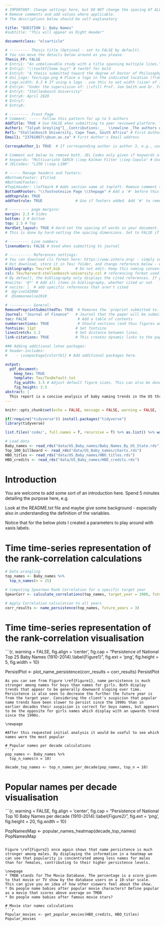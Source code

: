 ```yaml
---
# IMPORTANT: Change settings here, but DO NOT change the spacing AT ALL.
# Remove comments and add values where applicable.
# The descriptions below should be self-explanatory

title: "QUESTION 1: Baby Names"
#subtitle: "This will appear as Right Header"

documentclass: "elsarticle"

# --------- Thesis title (Optional - set to FALSE by default).
# You can move the details below around as you please.
Thesis_FP: FALSE
# Entry1: "An unbelievable study with a title spanning multiple lines."
# Entry2: "\\textbf{Some Guy}" # textbf for bold
# Entry3: "A thesis submitted toward the degree of Doctor of Philosophy"
# Uni_Logo: Tex/Logo.png # Place a logo in the indicated location (from your root, e.g. defaults to ~/Tex/Logo.png) and uncomment this line. Leave uncommented for no image
# Logo_width: 0.3 # If using a logo - use this to set width (size) of image
# Entry4: "Under the supervision of: \\vfill Prof. Joe Smith and Dr. Frank Smith"
# Entry5: "Stellenbosch University"
# Entry6: April 2020
# Entry7:
# Entry8:

# --------- Front Page
# Comment: ----- Follow this pattern for up to 5 authors
AddTitle: TRUE # Use FALSE when submitting to peer reviewed platform. This will remove author names.
Author1: "Talyah Greyling^[__Contributions:__  \\newline _The authors would like to thank the DNS server syncing for taking its time so that she could finish her morning cup of coffee before starting._]"  # First Author - note the thanks message displayed as an italic footnote of first page.
Ref1: "Stellenbosch University, Cape Town, South Africa" # First Author's Affiliation
Email1: "23761067\\@sun.ac.za" # First Author's Email address

CorrespAuthor_1: TRUE  # If corresponding author is author 3, e.g., use CorrespAuthor_3: TRUE

# Comment out below to remove both. JEL Codes only given if keywords also given.
# keywords: "Multivariate GARCH \\sep Kalman Filter \\sep Copula" # Use \\sep to separate
# JELCodes: "L250 \\sep L100"

# ----- Manage headers and footers:
#BottomLFooter: $Title$
#BottomCFooter:
#TopLHeader: \leftmark # Adds section name at topleft. Remove comment to add it.
BottomRFooter: "\\footnotesize Page \\thepage" # Add a '#' before this line to remove footer.
addtoprule: TRUE
addfootrule: TRUE               # Use if footers added. Add '#' to remove line.

# --------- page margins:
margin: 2.3 # Sides
bottom: 2 # bottom
top: 2.5 # Top
HardSet_layout: TRUE # Hard-set the spacing of words in your document. This will stop LaTeX squashing text to fit on pages, e.g.
# This is done by hard-setting the spacing dimensions. Set to FALSE if you want LaTeX to optimize this for your paper.

# --------- Line numbers
linenumbers: FALSE # Used when submitting to journal

# ---------- References settings:
# You can download cls format here: https://www.zotero.org/ - simply search for your institution. You can also edit and save cls formats here: https://editor.citationstyles.org/about/
# Hit download, store it in Tex/ folder, and change reference below - easy.
bibliography: Tex/ref.bib       # Do not edit: Keep this naming convention and location.
csl: Tex/harvard-stellenbosch-university.csl # referencing format used.
# By default, the bibliography only displays the cited references. If you want to change this, you can comment out one of the following:
#nocite: '@*' # Add all items in bibliography, whether cited or not
# nocite: |  # add specific references that aren't cited
#  @grinold2000
#  @Someoneelse2010

# ---------- General:
RemovePreprintSubmittedTo: TRUE  # Removes the 'preprint submitted to...' at bottom of titlepage
Journal: "Journal of Finance"   # Journal that the paper will be submitting to, if RemovePreprintSubmittedTo is set to TRUE.
toc: FALSE                       # Add a table of contents
numbersections: TRUE             # Should sections (and thus figures and tables) be numbered?
fontsize: 11pt                  # Set fontsize
linestretch: 1.2                # Set distance between lines.
link-citations: TRUE            # This creates dynamic links to the papers in reference list.

### Adding additional latex packages:
# header-includes:
#    - \usepackage{colortbl} # Add additional packages here.

output:
  pdf_document:
    keep_tex: TRUE
    template: Tex/TexDefault.txt
    fig_width: 3.5 # Adjust default figure sizes. This can also be done in the chunks of the text.
    fig_height: 3.5
abstract: |
  This report is a concise analysis of baby naming trends in the US through the years utilising graphs, tables and bullet summaries to explain the findings to the client, a New York based kids’ toy design agency.
---
```


<!-- First: Set your default preferences for chunk options: -->

<!-- If you want a chunk's code to be printed, set echo = TRUE. message = FALSE stops R printing ugly package loading details in your final paper too. I also suggest setting warning = FALSE and checking for warnings in R, else you might find ugly warnings in your paper. -->

```r
knitr::opts_chunk$set(echo = FALSE, message = FALSE, warning = FALSE, fig.width = 6, fig.height = 5, fig.pos = 'H')

if(!require("tidyverse")) install.packages("tidyverse")
library(tidyverse)

list.files('code/', full.names = T, recursive = T) %>% as.list() %>% walk(~source(.))

# Load data
Baby_names <- read_rds("data/US_Baby_names/Baby_Names_By_US_State.rds")
Top_100_billboard <- read_rds("data/US_Baby_names/charts.rds")
HBO_titles <- read_rds("data/US_Baby_names/HBO_titles.rds")
HBO_credits <- read_rds("data/US_Baby_names/HBO_credits.rds")

```


<!-- ############################## -->
<!-- # Start Writing here: -->
<!-- ############################## -->

# Introduction \label{Introduction}

You are welcome to add some sort of an introduction here. Spend 5 minutes detailing the purpose here, e.g.

Look at the README.txt file and maybe give some background - especially also in understanding the definition of the variables.

Notice that for the below plots I created a parameters to play around with xaxis labels.

# Time time-series representation of the rank-correlation calculations 
```r
# Data wrangling 
top_names <- Baby_names %>% 
  top_n_names(n = 25)

# Computing Spearman Rank Correlation for a specific target year
SpearCorr <- calculate_correlations(top_names, target_year = 2000, future_years = 3)

# Apply Correlation calculation to all years
corr_results <- name_persistence(top_names, future_years = 3)

```

# Time time-series representation of the rank-correlation visualisation
```{r, warning =  FALSE, fig.align = 'center', fig.cap = "Persistence of National Top 25 Baby Names (1910-2014).\\label{Figure1}", fig.ext = 'png', fig.height = 5, fig.width = 10}

PersistPlot <- plot_name_persistence(corr_results = corr_results) 
PersistPlot

```
As you can see from Figure \ref{Figure1}, name persistence is much stronger among names for boys than names for girls. Both display trends that appear to be generally downward sloping over time. Persistence is also seen to decrease the further the future year is from the target year. Considering the client's suspicion that popular name trends have been slower to persist since the 1990s than in earlier decades their suspicion is correct for boys names, but appears to be the opposite for girls names which display with an upwards trend since the 1990s. 

\newpage 

#After this requested initial analysis it would be useful to see which names were the most popular 

# Popular names per decade calculations
```r
pop_names <- Baby_names %>% 
  top_n_names(n = 10)

decade_top_names <- top_n_names_per_decade(pop_names, top_n = 10)   
```

# Popular names per decade visualisation 
```{r, warning =  FALSE, fig.align = 'center', fig.cap = "Persistence of National Top 10 Baby Names per decade (1910-2014).\\label{Figure2}", fig.ext = 'png', fig.height = 20, fig.width = 10}

PopNamesMap <- popular_names_heatmap(decade_top_names)
PopNamesMap

```

Figure \ref{Figure2} once again shows that name persistence is much stronger among males. By displaying the information in a heatmap we can see that popularity is concentrated among less names for males than for females, contributing to their higher persistence levels.  

\newpage 
* TMDB stands for The Movie Database. The percentage is a score given to that movie or TV show by the database users on a 10-star scale. This can give you an idea of how other viewers feel about the show.
* Do people name babies after popular movie characters? Define popular as a movie that scores above average on TMDB 
* Do people name babies after famous movie stars?

# Movie star names calculations 
```r

Popular_movies <- get_popular_movies(HBO_credits, HBO_titles)
Popular_movies   

```







